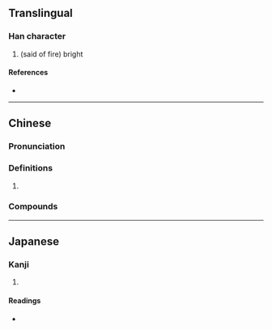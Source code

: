 {{character info}}
==Translingual==

===Han character===
{{Han char|rn=86|rad=火|as=07|sn=11|four=93832|canj=FIAV|ids=⿰火良}}

# (said of fire) bright

====References====
* {{Han ref|kx=0671.280|dkj=19053|dj=1080.190|hdz=32206.030|uh=70FA|ud=28922|bh=D648|bd=54856}}

----

==Chinese==
{{zh-forms}}

===Pronunciation===
{{zh-pron
|m=lǎng
|c=long5
|cat=
}}

===Definitions===
{{zh-hanzi}}

# {{rfdef|zh}}

===Compounds===
{{su#bst:zh-der/new|p=lǎng}}

----

==Japanese==

===Kanji===
{{ja-kanji|grade=|rs=火07}}

# {{rfdef|ja|sort=火07}}

====Readings====
* {{ja-readings|on=[[こう]] (kō)|kun=[[ひ]] (hi)}}